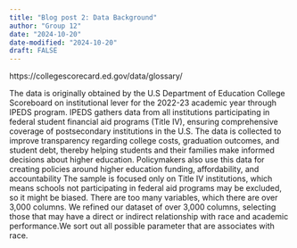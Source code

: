 ```yaml
---
title: "Blog post 2: Data Background"
author: "Group 12"
date: "2024-10-20"
date-modified: "2024-10-20"
draft: FALSE
---
```


https://collegescorecard.ed.gov/data/glossary/

The data is originally obtained by the U.S Department of Education College Scoreboard on institutional lever for the 2022-23 academic year through IPEDS program.
IPEDS gathers data from all institutions participating in federal student financial aid programs (Title IV), ensuring comprehensive coverage of postsecondary institutions in the U.S.
The data is collected to improve transparency regarding college costs, graduation outcomes, and student debt, thereby helping students and their families make informed decisions about higher education.
Policymakers also use this data for creating policies around higher education funding, affordability, and accountability The sample is focused only on Title IV institutions, which means schools not participating in federal aid programs may be excluded, so it might be biased.
There are too many variables, which there are over 3,000 columns.
We refined our dataset of over 3,000 columns, selecting those that may have a direct or indirect relationship with race and academic performance.We sort out all possible parameter that are associates with race.
